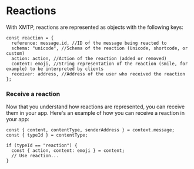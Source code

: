 # Reactions

With XMTP, reactions are represented as objects with the following keys:

```tsx
const reaction = {
  reference: message.id, //ID of the message being reacted to
  schema: "unicode", //Schema of the reaction (Unicode, shortcode, or custom)
  action: action, //Action of the reaction (added or removed)
  content: emoji, //String representation of the reaction (smile, for example) to be interpreted by clients
  receiver: address, //Address of the user who received the reaction
};
```

### Receive a reaction

Now that you understand how reactions are represented, you can receive them in your app. Here's an example of how you can receive a reaction in your app:

```tsx
const { content, contentType, senderAddress } = context.message;
const { typeId } = contentType;

if (typeId == "reaction") {
  const { action, content: emoji } = content;
  // Use reaction...
}
```
